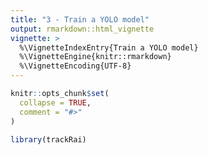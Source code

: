 ```yaml
---
title: "3 - Train a YOLO model"
output: rmarkdown::html_vignette
vignette: >
  %\VignetteIndexEntry{Train a YOLO model}
  %\VignetteEngine{knitr::rmarkdown}
  %\VignetteEncoding{UTF-8}
---
```


```r
knitr::opts_chunk$set(
  collapse = TRUE,
  comment = "#>"
)
```

```r
library(trackRai)
```
